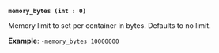 <a id="plugin-flag-memory-bytes" />

**`memory_bytes (int : 0)`**

Memory limit to set per container in bytes. Defaults to no limit.

**Example**: `-memory_bytes 10000000`
